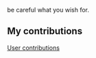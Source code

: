 be careful what you wish for.
==My contributions==
[[Special:Contributions/LTSC1980|User contributions]]